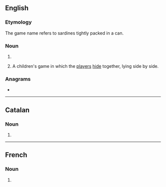 ==English==

===Etymology===
The game name refers to sardines tightly packed in a can.

===Noun===
{{head|en|noun form}}

# {{plural of|en|sardine}}
# {{lb|en|uncountable}} A children's game in which the [[player]]s [[hide]] together, lying side by side.

===Anagrams===
* {{anagrams|en|a=adeinrss|aridness}}

----

==Catalan==

===Noun===
{{head|ca|noun form}}

# {{plural of|ca|sardina}}

----

==French==

===Noun===
{{head|fr|noun plural form|g=f}}

# {{plural of|fr|sardine}}